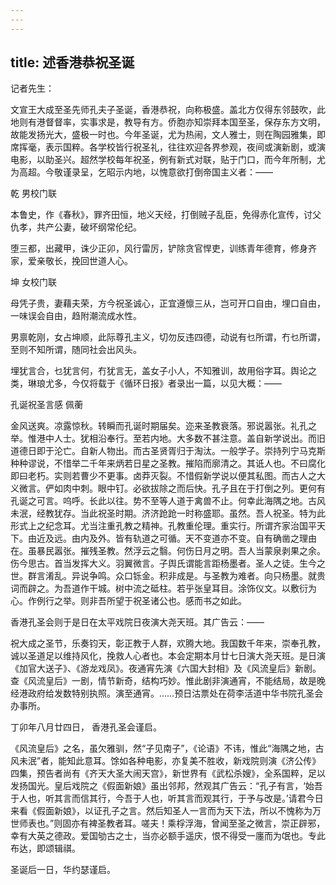 ```yaml
---
---
---
```

title: 述香港恭祝圣诞
---



记者先生：

文宣王大成至圣先师孔夫子圣诞，香港恭祝，向称极盛。盖北方仅得东邻鼓吹，此地则有港督督率，实事求是，教导有方。侨胞亦知崇拜本国至圣，保存东方文明，故能发扬光大，盛极一时也。今年圣诞，尤为热闹，文人雅士，则在陶园雅集，即席挥毫，表示国粹。各学校皆行祝圣礼，往往欢迎各界参观，夜间或演新剧，或演电影，以助圣兴。超然学校每年祝圣，例有新式对联，贴于门口，而今年所制，尤为高超。今敬谨录呈，乞昭示内地，以愧意欲打倒帝国主义者：——

乾 男校门联

本鲁史，作《春秋》，罪齐田恒，地义天经，打倒贼子乱臣，免得赤化宣传，讨父仇孝，共产公妻，破坏纲常伦纪。

堕三都，出藏甲，诛少正卯，风行雷厉，铲除贪官悍吏，训练青年德育，修身齐家，爱亲敬长，挽回世道人心。

坤 女校门联

母凭子贵，妻藉夫荣，方今祝圣诚心，正宜遵懔三从，岂可开口自由，埋口自由，一味误会自由，趋附潮流成水性。

男禀乾刚，女占坤顺，此际尊孔主义，切勿反违四德，动说有乜所谓，冇乜所谓，至则不知所谓，随同社会出风头。

埋犹言合，乜犹言何，冇犹言无，盖女子小人，不知雅训，故用俗字耳。舆论之类，琳琅尤多，今仅将载于《循环日报》者录出一篇，以见大概：——

孔诞祝圣言感 佩蘅

金风送爽。凉露惊秋。转瞬而孔诞时期届矣。迩来圣教衰落。邪说嚣张。礼孔之举。惟港中人士。犹相沿奉行。至若内地。大多数不甚注意。盖自新学说出。而旧道德日即于沦亡。自新人物出。而古圣贤胥归于淘汰。一般学子。崇持列宁马克斯种种谬说，不惜举二千年来炳若日星之圣教。摧陷而廓清之。其诋人也。不曰腐化即曰老朽。实则若曹少不更事。卤莽灭裂。不惜假新学说以便其私图。而古人之大义微言。俨如肉中刺。眼中钉。必欲拔除之而后快。孔子且在于打倒之列。更何有孔诞之可言。呜呼。长此以往。势不至等人道于禽兽不止。何幸此海隅之地。古风未泯，经教犹存。当此祝圣时期。济济跄跄一时称盛耶。虽然。吾人祝圣。特为此形式上之纪念耳。尤当注重孔教之精神。孔教重伦理。重实行。所谓齐家治国平天下。由近及远。由内及外。皆有轨道之可循。天不变道亦不变。自有确凿之理由在。虽暴民嚣张。摧残圣教。然浮云之翳。何伤日月之明。吾人当蒙泉剥果之余。伤今思古。首当发挥大义。羽翼微言。子舆氏谓能言距杨墨者。圣人之徒。生今之世。群言淆乱。异说争鸣。众口铄金。积非成是。与圣教为难者。向只杨墨。就贵词而辟之。为吾道作干城。树中流之砥柱。若乎张皇耳目。涂饰仪文。以敷衍为心。作例行之举。则非吾所望于祝圣诸公也。感而书之如此。

香港孔圣会则于是日在太平戏院日夜演大尧天班。其广告云：——

祝大成之圣节，乐奏钧天，彰正教于人群，欢腾大地。我国数千年来，崇奉孔教，诚以圣道足以维持风化，挽救人心者也。本会定期本月廿七日演大尧天班。是日演《加官大送子》、《游龙戏凤》。夜通宵先演《六国大封相》及《风流皇后》新剧。查《风流皇后》一剧，情节新奇，结构巧妙。惟此剧非演通宵，不能结局，故是晚经港政府给发数特别执照。演至通宵。……预日沽票处在荷李活道中华书院孔圣会办事所。

丁卯年八月廿四日， 香港孔圣会谨启。

《风流皇后》之名，虽欠雅驯，然“子见南子”，《论语》不讳，惟此“海隅之地，古风未泯”者，能知此意耳。馀如各种电影，亦复美不胜收，新戏院则演《济公传》四集，预告者尚有《齐天大圣大闹天宫》，新世界有《武松杀嫂》，全系国粹，足以发扬国光。皇后戏院之《假面新娘》虽出邻邦，然观其广告云：“孔子有言，‘始吾于人也，听其言而信其行，今吾于人也，听其言而观其行，于予与改是。’请君今日来看《假面新娘》，以证孔子之言。然后知圣人一言而为天下法，所以不愧称为万世师表也。”则固亦有裨圣教者耳。嗟夫！乘桴浮海，曾闻至圣之微言，崇正辟邪，幸有大英之德政。爱国劬古之士，当亦必额手遥庆，恨不得受一廛而为氓也。专此布达，即颂辑祺。

圣诞后一日，华约瑟谨启。